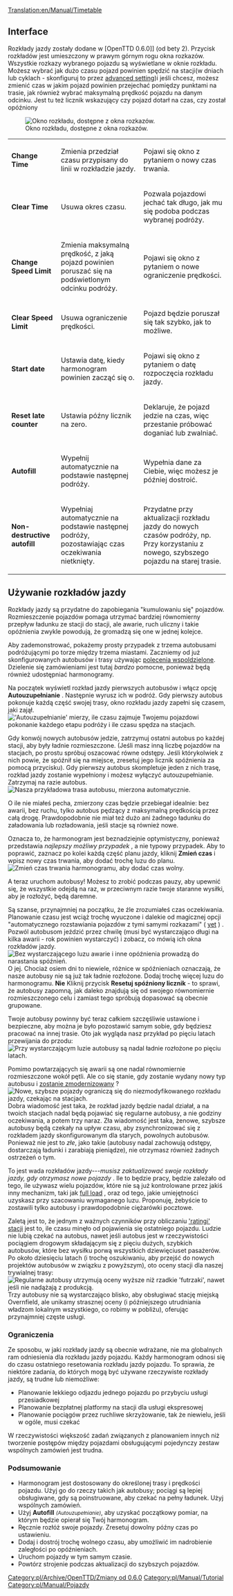 [[Translation:en/Manual/Timetable]]
{{pl/Tłumaczenie|oryg. = en/Manual/Timetable
|Postępy =95
}}

== Interface ==
Rozkłady jazdy zostały dodane w [OpenTTD 0.6.0]] (od bety 2). Przycisk rozkładów jest umieszczony w prawym górnym rogu okna rozkazów. Wszystkie rozkazy wybranego pojazdu są wyświetlane w oknie rozkładu. Możesz wybrać jak dużo czasu pojazd powinien spędzić na stacji(w dniach lub cyklach - skonfiguruj to przez [[en/Archive/Manual/Settings/Advanced Settings/Interface#show-timetable-in-ticks-rather-than-days | advanced setting]])i jeśli chcesz, możesz zmienić czas w jakim pojazd powinien przejechać pomiędzy punktami na trasie, jak również wybrać maksymalną prędkość pojazdu na danym odcinku. Jest tu też licznik wskazujący czy pojazd dotarł na czas, czy został opóźniony

[[File:en/Manual/Orders-timetable.png|center|frame|Okno rozkładu, dostępne z okna rozkazów.]]

{|
| <span title='Zmienić czas'>'''Change Time'''</span>
|Zmienia przedział czasu przypisany do linii w rozkładzie jazdy.
| Pojawi się okno z pytaniem o nowy czas trwania.
|-
| <span title='Czyść Czas'>'''Clear Time'''</span>
|Usuwa okres czasu.
| Pozwala pojazdowi jechać tak długo, jak mu się podoba podczas wybranej podróży.
|-
| <span title='Zmień ograniczenie prędkości'>'''Change Speed Limit'''</span>
|Zmienia maksymalną prędkość, z jaką pojazd powinien poruszać się na podświetlonym odcinku podróży.
| Pojawi się okno z pytaniem o nowe ograniczenie prędkości.
|-
| <span title='Wyczyść ograniczenie prędkości'>'''Clear Speed Limit'''</span>
|Usuwa ograniczenie prędkości.
| Pojazd będzie poruszał się tak szybko, jak to możliwe.
|-
| <span title='Data rozpoczęcia'>'''Start date'''</span>
|Ustawia datę, kiedy harmonogram powinien zacząć się o.
| Pojawi się okno z pytaniem o datę rozpoczęcia rozkładu jazdy.
|-
| <span title='Zresetuj licznik późno'>'''Reset late counter'''</span>
|Ustawia późny licznik na zero.
| Deklaruje, że pojazd jedzie na czas, więc przestanie próbować doganiać lub zwalniać.
|-
| <span title='Autouzupełnianie'>'''Autofill'''</span>
|Wypełnij automatycznie na podstawie następnej podróży.
| Wypełnia dane za Ciebie, więc możesz je później dostroić.
|-
| <span title='Nieniszczące autouzupełnianie'>'''Non-destructive autofill'''</span> 
|Wypełniaj automatycznie na podstawie następnej podróży, pozostawiając czas oczekiwania nietknięty.
| Przydatne przy aktualizacji rozkładu jazdy do nowych czasów podróży, np. Przy korzystaniu z nowego, szybszego pojazdu na starej trasie.
|}
<!--{{en/Warning|Enabling autofill clears any previous timetable. Be sure to use non-destructive autofill, turned on by ctrl+clicking on an autofill button}}-->{{pl/Uwaga|Włączenie autouzupełniania usuwa wszystkie poprzednie plany jazdy. Pamiętaj, aby użyć niedestrukcyjnego autouzupełniania, włączanego przez Ctrl + kliknięcie przycisku autouzupełniania}}

<!-- [This section no longer appears as of OTTD 1.3.0.] '''Expected / Scheduled'''
|Switches Expected and Scheduled panels.
|Shows the times vehicles are scheduled or expected to arrive, expected panel taking the lateness/earliness into account.

{{note|Expected/scheduled times are avaible only for complete timetables that have already started}} ---><!-- 
     [Ta sekcja nie pojawia się już od OTTD 1.3.0.] '' 'Oczekiwany / zaplanowany' ''
| Przełączniki oczekiwane i zaplanowane panele.
| Pokazuje zaplanowane lub spodziewane przybycie pojazdów, przewidywany panel z uwzględnieniem spóźnienia/przedwczesności.

{{nota|Oczekiwane/zaplanowane godziny są dostępne tylko dla pełnych rozkładów jazdy, które już się rozpoczęły}} -->

== Używanie rozkładów jazdy ==
Rozkłady jazdy są przydatne do zapobiegania "kumulowaniu się" pojazdów. Rozmieszczenie pojazdów pomaga utrzymać bardziej równomierny przepływ ładunku ze stacji do stacji, ale awarie, ruch uliczny i takie opóźnienia zwykle powodują, że gromadzą się one w jednej kolejce.

Aby zademonstrować, pokażemy prosty przypadek z trzema autobusami podróżującymi po torze między trzema miastami. Zaczniemy od już skonfigurowanych autobusów i trasy używając [[<!--en/Manual/Orders#shared-orders-->pl/Manual/Polecenia#polecenia-wspoldzielone|polecenia wspoldzielone]]. Dzielenie się zamówieniami jest tutaj ''bardzo'' pomocne, ponieważ będą również udostępniać harmonogramy.

Na początek wyświetl rozkład jazdy pierwszych autobusów i włącz opcję '''Autouzupełnianie''' . Następnie wyrusz ich w podróż. Gdy pierwszy autobus pokonuje każdą część swojej trasy, okno rozkładu jazdy zapełni się czasem, jaki zajął.
[[File:en/Manual/Timetable-autofill.png|center|frame|'Autouzupełnianie' mierzy, ile czasu zajmuje Twojemu pojazdowi pokonanie każdego etapu podróży i ile czasu spędza na stacjach.]]

Gdy konwój nowych autobusów jedzie, zatrzymuj ostatni autobus po każdej stacji, aby były ładnie rozmieszczone. (Jeśli masz inną liczbę pojazdów na stacjach, po prostu spróbuj oszacować równe odstępy. Jeśli którykolwiek z nich powie, że spóźnił się na miejsce, zresetuj jego licznik spóźnienia za pomocą przycisku). Gdy pierwszy autobus skompletuje jeden z nich trasę, rozkład jazdy zostanie wypełniony i możesz wyłączyć autouzupełnianie. Zatrzymaj na razie autobus.
[[File:en/Manual/Timetable-autofilled.png|center|frame|Nasza przykładowa trasa autobusu, mierzona automatycznie.]]

O ile nie miałeś pecha, zmierzony czas będzie przebiegał idealnie: bez awarii, bez ruchu, tylko autobus pędzący z maksymalną prędkością przez całą drogę. Prawdopodobnie nie miał też dużo ani żadnego ładunku do załadowania lub rozładowania, jeśli stacje są również nowe.

Oznacza to, że harmonogram jest beznadziejnie optymistyczny, ponieważ przedstawia ''najlepszy możliwy przypadek'' , a nie typowy przypadek. Aby to poprawić, zaznacz po kolei każdą część planu jazdy, kliknij '''Zmień czas''' i wpisz nowy czas trwania, aby dodać trochę luzu do planu.
[[File:en/Manual/Timetable-slack.png|center|frame|Zmień czas trwania harmonogramu, aby dodać czas wolny.]]

A teraz uruchom autobusy! Możesz to zrobić podczas pauzy, aby upewnić się, że wszystkie odejdą na raz, w przeciwnym razie twoje staranne wysiłki, aby je rozłożyć, będą daremne.

Są szanse, przynajmniej na początku, że źle zrozumiałeś czas oczekiwania. Planowanie czasu jest wciąż trochę wyuczone i dalekie od magicznej opcji "automatycznego rozstawiania pojazdów z tymi samymi rozkazami" ( [http://bugs.openttd.org/task/1128 yet] ) . Pozwól autobusom jeździć przez chwilę (musi być wystarczająco długi na kilka awarii - rok powinien wystarczyć) i zobacz, co mówią ich okna rozkładów jazdy.
[[File:en/Manual/Timetable-runninglate.png|center|frame|Bez wystarczającego luzu awarie i inne opóźnienia prowadzą do narastania spóźnień.]]
O jej. Chociaż osiem dni to niewiele, różnice w spóźnieniach oznaczają, że nasze autobusy nie są już tak ładnie rozłożone. Dodaj trochę więcej luzu do harmonogramu. '''Nie''' Kliknij przycisk '''Resetuj spóźniony licznik''' - to sprawi, że autobusy zapomną, jak daleko znajdują się od swojego równomiernie rozmieszczonego celu i zamiast tego spróbują dopasować są obecnie grupowane.
<!--{{en/Note|If your buses are never late, and seem to be spending a lot of time waiting about at stations without transferring passengers, you probably added too much slack instead.}}-->{{pl/Informacja|Jeśli Twoje autobusy nigdy się nie spóźniają i wydaje się, że spędzają dużo czasu czekając na stacjach bez przesiadania pasażerów, prawdopodobnie zamiast tego dodałeś zbyt dużo luzu.}}

Twoje autobusy powinny być teraz całkiem szczęśliwie ustawione i bezpieczne, aby można je było pozostawić samym sobie, gdy będziesz pracować na innej trasie. Oto jak wygląda nasz przykład po pięciu latach przewijania do przodu:
[[File:en/Manual/Timetable-fiveyears.png|center|frame|Przy wystarczającym luzie autobusy są nadal ładnie rozłożone po pięciu latach.]]

Pomimo powtarzających się awarii są one nadal równomiernie rozmieszczone wokół pętli. Ale co się stanie, gdy zostanie wydany nowy typ autobusu i [[en/Manual/Replace vehicles|<span title='get upgraded'>zostanie zmodernizowany</span>]] ?
[[File:en/Manual/Timetable-newbus.png|center|frame|Nowe, szybsze pojazdy ograniczą się do niezmodyfikowanego rozkładu jazdy, czekając na stacjach.]]
Dobra wiadomość jest taka, że ​​rozkład jazdy będzie nadal działał, a na twoich stacjach nadal będą pojawiać się regularne autobusy, a nie godziny oczekiwania, a potem trzy naraz. Zła wiadomość jest taka, że ​​nowe, szybsze autobusy będą czekały na upływ czasu, aby zsynchronizować się z rozkładem jazdy skonfigurowanym dla starych, powolnych autobusów. Ponieważ nie jest to ''złe'', jako takie (autobusy nadal zachowują odstępy, dostarczają ładunki i zarabiają pieniądze), nie otrzymasz również żadnych ostrzeżeń o tym.

To jest wada rozkładów jazdy---''musisz zaktualizować swoje rozkłady jazdy, gdy otrzymasz nowe pojazdy'' . Ile to będzie pracy, będzie zależało od tego, ile używasz wielu pojazdów, które nie są już kontrolowane przez jakiś inny mechanizm, taki jak [[<!--en/Manual/Orders#full-load-->pl/Manual/Polecenia#pelen-zaladunek|full load]] , oraz od tego, jakie umiejętności uzyskasz przy szacowaniu wymaganego luzu. Proponuję, żebyście to zostawili tylko autobusy i prawdopodobnie ciężarówki pocztowe.

Zaletą jest to, że jednym z ważnych czynników przy obliczaniu  [[<!--en/Manual/Game Mechanics/Main Page#station-rating-->pl/Manual/Game Mechanics/Main Page#ocena-stacji|'ratingi' stacji]] jest to, ile czasu minęło od pojawienia się ostatniego pojazdu. Ludzie nie lubią czekać na autobus, nawet jeśli autobus jest w rzeczywistości pociągiem drogowym składającym się z pięciu dużych, szybkich autobusów, które bez wysiłku porwą wszystkich dziewięciuset pasażerów. Po około dziesięciu latach (i trochę oszukiwaniu, aby przejść do nowych projektów autobusów w związku z powyższym), oto oceny stacji dla naszej trywialnej trasy:
[[File:en/Manual/Timetable-ratings.png|center|frame|Regularne autobusy utrzymują oceny wyższe niż rzadkie 'futrzaki', nawet jeśli nie nadążają z produkcją.]]
Trzy autobusy nie są wystarczająco blisko, aby obsługiwać stację miejską Overnfield, ale unikamy strasznej oceny (i późniejszego utrudniania władzom lokalnym wszystkiego, co robimy w pobliżu), oferując przynajmniej częste usługi.

=== Ograniczenia ===
Ze sposobu, w jaki rozkłady jazdy są obecnie wdrażane, nie ma globalnych ram odniesienia dla rozkładu jazdy pojazdu. Każdy harmonogram odnosi się do czasu ostatniego resetowania rozkładu jazdy pojazdu. To sprawia, że ​​niektóre zadania, do których mogą być używane rzeczywiste rozkłady jazdy, są trudne lub niemożliwe:
* Planowanie lekkiego odjazdu jednego pojazdu po przybyciu usługi przesiadkowej
* Planowanie bezpłatnej platformy na stacji dla usługi ekspresowej
* Planowanie pociągów przez ruchliwe skrzyżowanie, tak że niewielu, jeśli w ogóle, musi czekać
W rzeczywistości większość zadań związanych z planowaniem innych niż tworzenie postępów między pojazdami obsługującymi pojedynczy zestaw wspólnych zamówień jest trudna.

=== Podsumowanie ===
* Harmonogram jest dostosowany do określonej trasy i prędkości pojazdu. Użyj go do rzeczy takich jak autobusy; pociągi są lepiej obsługiwane, gdy są poinstruowane, aby czekać na pełny ładunek. Użyj wspólnych zamówień.
* Użyj  '''Autofill''' <small>''(Autouzupełnianie)''</small>, aby uzyskać początkowy pomiar, na którym będzie opierał się Twój harmonogram.
* Ręcznie rozłóż swoje pojazdy. Zresetuj dowolny późny czas po ustawieniu.
* Dodaj i dostrój trochę wolnego czasu, aby umożliwić im nadrobienie zaległości po opóźnieniach.
* Uruchom pojazdy w tym samym czasie.
* Powtórz strojenie podczas aktualizacji do szybszych pojazdów.

[[Category:pl/Archive/OpenTTD/Zmiany od 0.6.0]] [[Category:pl/Manual/Tutorial]] [[Category:pl/Manual/Pojazdy]]